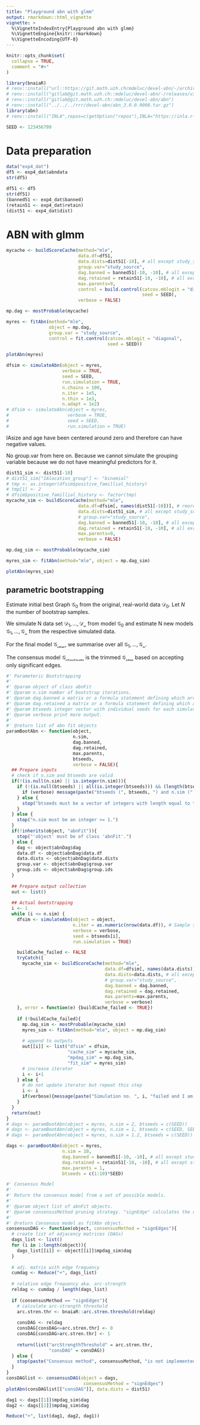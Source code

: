 ```yaml
---
title: "Playground abn with glmm"
output: rmarkdown::html_vignette
vignette: >
  %\VignetteIndexEntry{Playground abn with glmm}
  %\VignetteEngine{knitr::rmarkdown}
  %\VignetteEncoding{UTF-8}
---
```


```r
knitr::opts_chunk$set(
  collapse = TRUE,
  comment = "#>"
)
```

```r
library(bnaiaR)
# renv::install("url::https://git.math.uzh.ch/mdeluc/devel-abn/-/archive/v3.0.0.9000/devel-abn-v3.0.0.9000.tar.gz")
# renv::install("gitlab@git.math.uzh.ch::mdeluc/devel-abn/-/releases/v3.0.0.9000")
# renv::install("gitlab@git.math.uzh.ch::mdeluc/devel-abn/abn")
# renv::install("../../../rrr/devel-abn/abn_3.0.0.9000.tar.gz")
library(abn)
# renv::install("INLA",repos=c(getOption("repos"),INLA="https://inla.r-inla-download.org/R/stable"))
```

```r
SEED <- 123456789
```

# Data preparation

```r
data("exp4_dat")
df5 <- exp4_dat$abndata
str(df5)
```


```r
df51 <- df5
str(df51)
(banned51 <- exp4_dat$banned)
(retain51 <- exp4_dat$retain)
(dist51 <- exp4_dat$dist)
```

# ABN with glmm

```r
mycache <- buildScoreCache(method="mle",
                           data.df=df51,
                           data.dists=dist51[-10], # all except study_source
                           group.var="study_source",
                           dag.banned = banned51[-10, -10], # all except study_source
                           dag.retained = retain51[-10, -10], # all except study_source
                           max.parents=9,
                           control = build.control(catcov.mblogit = "diagonal",
                                                   seed = SEED),
                           verbose = FALSE)
```

```r
mp.dag <- mostProbable(mycache)
```

```r
myres <- fitAbn(method="mle", 
                object = mp.dag, 
                group.var = "study_source",
                control = fit.control(catcov.mblogit = "diagonal",
                                      seed = SEED))
```

```r
plotAbn(myres)
```

```r
dfsim <- simulateAbn(object = myres,
                     verbose = TRUE,
                     seed = SEED,
                     run.simulation = TRUE,
                     n.chains = 100,
                     n.iter = 1e5,
                     n.thin = 1e3,
                     n.adapt = 1e2)
# dfsim <- simulateAbn(object = myres, 
#                      verbose = TRUE, 
#                      seed = SEED, 
#                      run.simulation = TRUE)
```
IAsize and age have been centered around zero and therefore can have negative values.


No group.var from here on. Because we cannot simulate the grouping variable because we do not have meaningful predictors for it.

```r
dist51_sim <- dist51[-10]
# dist51_sim["IAlocation_group"] <- "binomial"
# tmp <- as.integer(dfsim$positive_famillial_history)
# tmp[1] <- 2
# dfsim$positive_famillial_history <- factor(tmp)
mycache_sim <- buildScoreCache(method="mle",
                           data.df=dfsim[, names(dist51[-10])], # reordered to match data.dists
                           data.dists=dist51_sim, # all except study_source
                           # group.var="study_source",
                           dag.banned = banned51[-10, -10], # all except study_source
                           dag.retained = retain51[-10, -10], # all except study_source
                           max.parents=9,
                           verbose = FALSE)
```

```r
mp.dag_sim <- mostProbable(mycache_sim)
```

```r
myres_sim <- fitAbn(method="mle", object = mp.dag_sim)
```

```r
plotAbn(myres_sim)
```

## parametric bootstrapping

Estimate initial best Graph $\mathcal{G_0}$ from the original, real-world data $\mathcal{D_0}$.
Let $N$ the number of bootstrap samples.

We simulate N data set $\mathcal{D_1}, \dots, \mathcal{D_n}$ from model $\mathcal{G_0}$
and estimate N new models $\mathcal{G_1}, \dots, \mathcal{G_n}$ from the respective simulated data.

For the final model $\mathcal{G_{sum}}$, we summarise over all $\mathcal{G_1}, \dots, \mathcal{G_n}$.

The consensus model $\mathcal{G_{consensus}}$ is the trimmed $\mathcal{G_{sum}}$ based on accepting only significant edges.

```r
#' Parameteric Bootstrapping
#'
#' @param object of class abnFit 
#' @param n.sim number of bootstrap iterations.
#' @param dag.banned a matrix or a formula statement defining which arcs are not permitted - banned. Note that colnames and rownames must be set, otherwise same row/column names as data.df will be assumed. If set as NULL an empty matrix is assumed.
#' @param dag.retained a matrix or a formula statement defining which arcs are must be retained in any model search. Note that colnames and rownames must be set, otherwise same row/column names as data.df will be assumed. If set as NULL an empty matrix is assumed.
#' @param btseeds integer vector with individual seeds for each simulation. Requires one, unique seed for each iteration.
#' @param verbose print more output.
#'
#' @return list of abn fit objects
paramBootAbn <- function(object, 
                         n.sim, 
                         dag.banned,
                         dag.retained,
                         max.parents, 
                         btseeds,
                         verbose = FALSE){
  ## Prepare inputs
  # check if n.sim and btseeds are valid
  if(!(is.null(n.sim) || is.integer(n.sim))){
    if (!(is.null(btseeds) || all(is.integer(btseeds))) && (length(btseeds) == n.sim)){
      if (verbose) message(paste("btseeds (", btseeds, ") and n.sim (", n.sim, ") are ok."))
    } else {
      stop("btseeds must be a vector of integers with length equal to the value of n.sim.")
    }
  } else {
    stop("n.sim must be an integer >= 1.")
  }
  if(!inherits(object, "abnFit")){
    stop("'object' must be of class 'abnFit'.")
  } else {
    dag <- object$abnDag$dag
    data.df <- object$abnDag$data.df
    data.dists <- object$abnDag$data.dists
    group.var <- object$abnDag$group.var
    group.ids <- object$abnDag$group.ids
  }
  
  ## Prepare output collection
  out <- list()
  
  ## Actual bootstrapping
  i <- 1
  while (i <= n.sim) {
    dfsim <- simulateAbn(object = object, 
                         n.iter = as.numeric(nrow(data.df)), # Sample set has equal size as original data
                         verbose = verbose,
                         seed = btseeds[i],
                         run.simulation = TRUE)

    buildCache_failed <- FALSE
    tryCatch({
      mycache_sim <- buildScoreCache(method="mle",
                                     data.df=dfsim[, names(data.dists)], # reordered to match data.dists
                                     data.dists=data.dists, # all except study_source
                                     # group.var="study_source",
                                     dag.banned = dag.banned, 
                                     dag.retained = dag.retained,
                                     max.parents=max.parents,
                                     verbose = verbose)
    }, error = function(e) {buildCache_failed <- TRUE})
    
    if (!buildCache_failed){
      mp.dag_sim <- mostProbable(mycache_sim)
      myres_sim <- fitAbn(method="mle", object = mp.dag_sim)
      
      # append to outputs
      out[[i]] <- list("dfsim" = dfsim,
                       "cache_sim" = mycache_sim,
                       "mpdag_sim" = mp.dag_sim,
                       "fit_sim" = myres_sim)
      # increase iterator
      i <- i+1
    } else {
      # do not update iterator but repeat this step
      i <- i
      if(verbose){message(paste("Simulation no. ", i, "failed and I am repeating it."))}
    }
  }
  return(out)
}
# dags <- paramBootAbn(object = myres, n.sim = 2, btseeds = c(SEED))
# dags <- paramBootAbn(object = myres, n.sim = 1, btseeds = c(SEED, SEED))
# dags <- paramBootAbn(object = myres, n.sim = 1.2, btseeds = c(SEED))

dags <- paramBootAbn(object = myres, 
                     n.sim = 10, 
                     dag.banned = banned51[-10, -10], # all except study_source
                     dag.retained = retain51[-10, -10], # all except study_source
                     max.parents = 1,
                     btseeds = c(1:10)*SEED)
```

```r
#' Consensus Model
#' 
#' Return the consensus model from a set of possible models.
#'
#' @param object list of abnFit objects.
#' @param consensusMethod pruning strategy. "signEdge" calculates the consensus model based on accepting only significant edges.
#'
#' @return Consensus model as fitAbn object.
consensusDAG <- function(object, consensusMethod = "signEdges"){
  # create list of adjacency matrices (DAGs)
  dags_list <- list()
  for (i in 1:length(object)){
    dags_list[[i]] <- object[[i]]$mpdag_sim$dag
  }
  
  # adj. matrix with edge frequency
  cumdag <- Reduce("+", dags_list)
  
  # relative edge frequency aka. arc-strength
  reldag <- cumdag / length(dags_list)
  
  if (consensusMethod == "signEdges"){
    # calculate arc-strength threshold
    arc.stren.thr <- bnaiaR::arc.stren.threshold(reldag)
    
    consDAG <- reldag
    consDAG[consDAG<=arc.stren.thr] <- 0
    consDAG[consDAG>arc.stren.thr] <- 1
    
    return(list("arcStrengthThreshold" = arc.stren.thr, 
                "consDAG" = consDAG))
  } else {
    stop(paste("Consensus method", consensusMethod, "is not implemented."))
  }
}
consDAGlist <- consensusDAG(object = dags,
                             consensusMethod = "signEdges")
plotAbn(consDAGlist[["consDAG"]], data.dists = dist51)
```


```r
dag1 <- dags[[1]]$mpdag_sim$dag
dag2 <- dags[[2]]$mpdag_sim$dag

Reduce("+", list(dag1, dag2, dag1))
```


